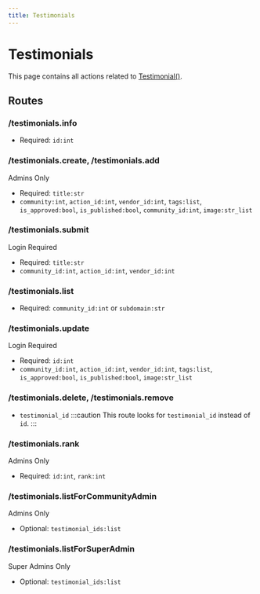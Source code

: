 ```yaml
---
title: Testimonials
---
```



# Testimonials

This page contains all actions related to [Testimonial()](database-models#testimonial).

## Routes

### /testimonials.info

- Required: `id:int`

### /testimonials.create, /testimonials.add

<Highlight level={1}>Admins Only</Highlight>

- Required: `title:str`
- `community:int`, `action_id:int`, `vendor_id:int`, `tags:list`, `is_approved:bool`, `is_published:bool`, `community_id:int`, `image:str_list`

### /testimonials.submit

<Highlight level={0}>Login Required</Highlight>

- Required: `title:str`
- `community_id:int`, `action_id:int`, `vendor_id:int`

### /testimonials.list

- Required: `community_id:int` or `subdomain:str`

### /testimonials.update

<Highlight level={0}>Login Required</Highlight>

- Required: `id:int`
- `community_id:int`, `action_id:int`, `vendor_id:int`, `tags:list`, `is_approved:bool`, `is_published:bool`, `image:str_list`

### /testimonials.delete, /testimonials.remove
- `testimonial_id`
:::caution
This route looks for `testimonial_id` instead of `id`.
:::

### /testimonials.rank

<Highlight level={1}>Admins Only</Highlight>

- Required: `id:int`, `rank:int`

### /testimonials.listForCommunityAdmin

<Highlight level={1}>Admins Only</Highlight>

- Optional: `testimonial_ids:list`

### /testimonials.listForSuperAdmin

<Highlight level={1}>Super Admins Only</Highlight>

- Optional: `testimonial_ids:list`

